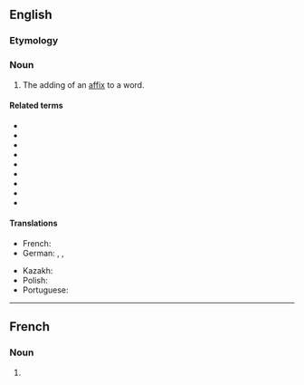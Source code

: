 ==English==

===Etymology===
{{suffix|en|affix|ation}}

===Noun===
{{en-noun}}

# The adding of an [[affix]] to a word.

====Related terms====
* {{l|en|affix}}
* {{l|en|infix}}
* {{l|en|infixation}}
* {{l|en|interfix}}
* {{l|en|interfixation}}
* {{l|en|prefix}}
* {{l|en|prefixation}}
* {{l|en|suffix}}
* {{l|en|suffixation}}

====Translations====
{{trans-top|addition of an affix}}
* French: {{t+|fr|affixation|f}}
* German: {{t|de|Affigieren|n}}, {{t+|de|Affigierung|f}}, {{t|de|Affixation|f}}
{{trans-mid}}
* Kazakh: {{t|kk|аффиксация}}
* Polish: {{t+|pl|afiksacja|f}}
* Portuguese: {{t|pt|afixação|f}}
{{trans-bottom}}
----
==French==

===Noun===
{{fr-noun|f}}

# {{l|en|affixation}}